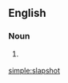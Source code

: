 ==English==
{{wikipedia}}

===Noun===
{{en-noun}}

# {{context|ice hockey|lang=en}} {{alternative spelling of|slap shot|lang=en}}

[[simple:slapshot]]